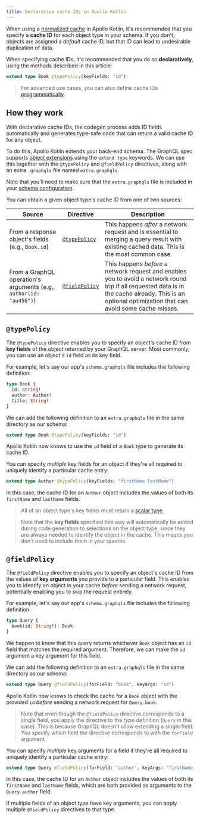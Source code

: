 ```yaml
---
title: Declarative cache IDs in Apollo Kotlin
---
```


When using a [normalized cache](./normalized-cache/) in Apollo Kotlin, it's recommended that you specify a **cache ID** for each object type in your schema. If you don't, objects are assigned a _default_ cache ID, but that ID can lead to undesirable duplication of data.

When specifying cache IDs, it's recommended that you do so **declaratively**, using the methods described in this article:

```graphql
extend type Book @typePolicy(keyFields: "id")
```

> For advanced use cases, you can also define cache IDs [programmatically](programmatic-ids).

## How they work

With declarative cache IDs, the codegen process adds ID fields automatically and generates type-safe code that can return a valid cache ID for any object.

To do this, Apollo Kotlin extends your back-end schema. The GraphQL spec supports [object extensions](https://spec.graphql.org/draft/#sec-Object-Extensions) using the `extend type` keywords. We can use this together with the `@typePolicy` and `@fieldPolicy` directives, along with an extra `.graphqls` file named `extra.graphqls`.

Note that you'll need to make sure that the `extra.graphqls` file is included in your [schema configuration](https://www.apollographql.com/docs/kotlin/advanced/plugin-configuration#combining-multiple-schema-files).

You can obtain a given object type's cache ID from one of two sources:

| Source | Directive | Description |
|--------|-----------|-------------|
| From a response object's fields (e.g., `Book.id`) | [`@typePolicy`](#typepolicy) | This happens _after_ a network request and is essential to merging a query result with existing cached data. This is the most common case. |
| From a GraphQL operation's arguments (e.g., `author(id: "au456")`) | [`@fieldPolicy`](#fieldpolicy) | This happens _before_ a network request and enables you to avoid a network round trip if all requested data is in the cache already. This is an optional optimization that can avoid some cache misses. |

## `@typePolicy`

The `@typePolicy` directive enables you to specify an object's cache ID from **key fields** of the object returned by your GraphQL server. Most commonly, you can use an object's `id` field as its key field.

For example, let's say our app's `schema.graphqls` file includes the following definition:

```graphql title="schema.graphqls"
type Book {
  id: String!
  author: Author!
  title: String!
}
```

We can add the following definition to an `extra.graphqls` file in the same directory as our schema:

```graphql title="extra.graphqls"
extend type Book @typePolicy(keyFields: "id")
```

Apollo Kotlin now knows to use the `id` field of a `Book` type to generate its cache ID.

You can specify _multiple_ key fields for an object if they're all required to uniquely identify a particular cache entry:


```graphql title="extra.graphqls"
extend type Author @typePolicy(keyFields: "firstName lastName")
```

In this case, the cache ID for an `Author` object includes the values of both its `firstName` and `lastName` fields.

> All of an object type's key fields must return a [scalar type](https://www.apollographql.com/docs/apollo-server/schema/schema/#scalar-types).

> Note that the **key fields** specified this way will automatically be added during code generation to selections on the object type, since they are always needed to identify the object in the cache.
> This means you don't need to include them in your queries.

## `@fieldPolicy`

The `@fieldPolicy` directive enables you to specify an object's cache ID from the values of **key arguments** you provide to a particular field. This enables you to identify an object in your cache _before_ sending a network request, potentially enabling you to skip the request entirely.

For example, let's say our app's `schema.graphqls` file includes the following definition:

```graphql title="schema.graphqls"
type Query {
  book(id: String!): Book
}
```

We happen to know that this query returns whichever `Book` object has an `id` field that matches the required argument. Therefore, we can make the `id` argument a key argument for this field.

We can add the following definition to an `extra.graphqls` file in the same directory as our schema:

```graphql title="extra.graphqls"
extend type Query @fieldPolicy(forField: "book", keyArgs: "id")
```

Apollo Kotlin now knows to check the cache for a `Book` object with the provided `id` _before_ sending a network request for `Query.book`.

> Note that even though the `@fieldPolicy` directive corresponds to a single field, you apply the directive to the _type_ definition (`Query` in this case). This is because GraphQL doesn't allow extending a single field. You specify _which_ field the directive corresponds to with the `forField` argument.

You can specify _multiple_ key arguments for a field if they're all required to uniquely identify a particular cache entry:

```graphql title="extra.graphqls"
extend type Query @fieldPolicy(forField: "author", keyArgs: "firstName lastName")
```

In this case, the cache ID for an `Author` object includes the values of both its `firstName` and `lastName` fields, which are both provided as arguments to the `Query.author` field.

If multiple fields of an object type have key arguments, you can apply multiple `@fieldPolicy` directives to that type.
